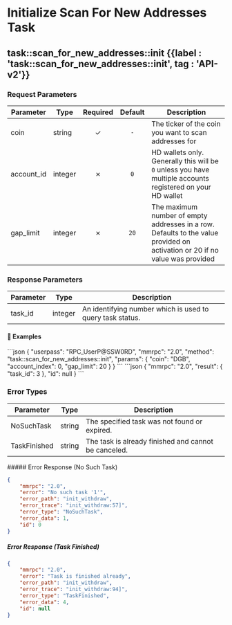 
# Initialize Scan For New Addresses Task

## task::scan\_for\_new\_addresses::init  {{label : 'task::scan_for_new_addresses::init', tag : 'API-v2'}}

### Request Parameters

| Parameter   | Type    | Required | Default | Description                                                                                                                 |
| ----------- | ------- | :------: | :-----: | --------------------------------------------------------------------------------------------------------------------------- |
| coin        | string  |     ✓    |   `-`   | The ticker of the coin you want to scan addresses for                                                                       |
| account\_id | integer |     ✗    |   `0`   | HD wallets only. Generally this will be `0` unless you have multiple accounts registered on your HD wallet                  |
| gap\_limit  | integer |     ✗    |   `20`  | The maximum number of empty addresses in a row. Defaults to the value provided on activation or 20 if no value was provided |

### Response Parameters

| Parameter | Type    | Description                                               |
| --------- | ------- | --------------------------------------------------------- |
| task\_id  | integer | An identifying number which is used to query task status. |

#### 📌 Examples

<CodeGroup title="task::scan_for_new_addresses::init" tag="POST" label="task::scan_for_new_addresses::init" mm2MethodDecorate="true">
  ```json
  {
    "userpass": "RPC_UserP@SSW0RD",
    "mmrpc": "2.0",
    "method": "task::scan_for_new_addresses::init",
    "params": {
      "coin": "DGB",
      "account_index": 0,
      "gap_limit": 20
    }
  }
  ```
</CodeGroup>

<CollapsibleSection expandedText="Hide Response" collapsedText="Show Response">
  ```json
  {
    "mmrpc": "2.0",
    "result": {
        "task_id": 3
    },
    "id": null
  }
  ```
</CollapsibleSection>

### Error Types

| Parameter    | Type   | Description                                          |
| ------------ | ------ | ---------------------------------------------------- |
| NoSuchTask   | string | The specified task was not found or expired.         |
| TaskFinished | string | The task is already finished and cannot be canceled. |

<CollapsibleSection expandedText="Hide Error Responses" collapsedText="Show Error Responses">
  ##### Error Response (No Such Task)

  ```json
  {
      "mmrpc": "2.0",
      "error": "No such task '1'",
      "error_path": "init_withdraw",
      "error_trace": "init_withdraw:57]",
      "error_type": "NoSuchTask",
      "error_data": 1,
      "id": 0
  }
  ```

  ##### Error Response (Task Finished)

  ```json
  {
      "mmrpc": "2.0",
      "error": "Task is finished already",
      "error_path": "init_withdraw",
      "error_trace": "init_withdraw:94]",
      "error_type": "TaskFinished",
      "error_data": 4,
      "id": null
  }
  ```
</CollapsibleSection>
